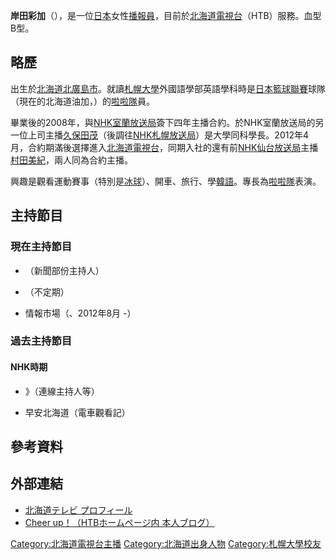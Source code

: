 {{unreferenced|time=2013-07-25T18:10:30+00:00}}
{{Infobox announcer (日本)
|姓名=岸田彩加
|平假名={{lang|ja|きしだ あやか}}
|圖片= 
|File size= 
|圖片敘述= 
|本名=
|暱稱={{lang|ja|きっしー}}
|出身地={{JPN}}[[北海道|北海道]][[北廣島市|北廣島市]] 
|國籍={{JPN}} 
|出生日期={{birth date and age|1985|11|22}}
|逝世日期= 
|血型=[[B型|B]] 
|最終學歷=[[札幌大學|札幌大學]]外國語學部英語學科
|所屬電視台=[[北海道電視台|北海道電視台]] 
|所屬事務所=
|部署= 
|職歷=[[NHK室蘭放送局|NHK室蘭放送局]]→<br />[[北海道電視台|北海道電視台]]
|活動期間=2008年迄今
|類型=情報、綜藝、新聞
|配偶=
|家族= 
|網站=[https://web.archive.org/web/20130524124740/http://www.htb.co.jp/announcers/profile/kishida.html HTB] 
|現在演出節目=《{{link-ja|第一推薦!Morning|イチオシ!モーニング}}》<br />《{{link-ja|HTB News|HTBニュース}}》<br />《{{link-ja|HTB News|HTBニュース}}》<br />《情報市場》
|過去演出節目=《{{link-ja|NETWORK NEWS北海道|ネットワークニュース北海道}}》<br/>《早安北海道》
|其他= 
|備註= 
}}
{{Japanese|japanese=岸田 彩加|kana=きしだ あやか|romaji=Kishida Ayaka}}
'''岸田彩加'''（{{bd|1985年|11月22日|catIdx=Kishida, Ayaka}}），是一位[[日本|日本]]女性[[播報員|播報員]]，目前於[[北海道電視台|北海道電視台]]（HTB）服務。血型B型。

== 略歷 ==
出生於[[北海道|北海道]][[北廣島市|北廣島市]]。就讀[[札幌大學|札幌大學]]外國語學部英語學科時是[[日本籃球聯賽|日本籃球聯賽]]球隊{{link-ja|北海道神風|レバンガ北海道}}（現在的北海道油加，{{lang|ja|レバンガ北海道}}）的[[競技啦啦隊|啦啦隊]]員。

畢業後的2008年，與[[NHK室蘭放送局|NHK室蘭放送局]]簽下四年主播合約。於NHK室蘭放送局的另一位上司主播[[久保田茂|久保田茂]]（後調往[[NHK札幌放送局|NHK札幌放送局]]）是大學同科學長。2012年4月，合約期滿後選擇進入[[北海道電視台|北海道電視台]]，同期入社的還有前[[NHK仙台放送局|NHK仙台放送局]]主播[[村田美紀|村田美紀]]，兩人同為合約主播。

興趣是觀看運動賽事（特別是[[冰球|冰球]]）、開車、旅行、學[[韓語|韓語]]。專長為[[競技啦啦隊|啦啦隊]]表演。

== 主持節目 ==
=== 現在主持節目 ===
* {{link-ja|第一推薦!Morning|イチオシ!モーニング}}（新聞部份主持人）
* {{link-ja|HTB News|HTBニュース}}（不定期）
* 情報市場（{{lang|ja|情報マルシェ!}}、2012年8月 -）

=== 過去主持節目 ===
==== NHK時期 ====
* {{link-ja|NETWORK NEWS北海道|ネットワークニュース北海道}}》（連線主持人等）
* 早安北海道（電車觀看記）

== 參考資料 ==
{{reflist}}

== 外部連結 ==
*[https://web.archive.org/web/20130524124740/http://www.htb.co.jp/announcers/profile/kishida.html 北海道テレビ プロフィール] {{ja icon}}
*[https://web.archive.org/web/20130515152148/http://www.htb.co.jp/announcers/kishida/ Cheer up！（HTBホームページ内 本人ブログ）] {{ja icon}}

{{DEFAULTSORT:Kishida, Ayaka}}
[[Category:北海道電視台主播|Category:北海道電視台主播]]
[[Category:北海道出身人物|Category:北海道出身人物]]
[[Category:札幌大學校友|Category:札幌大學校友]]